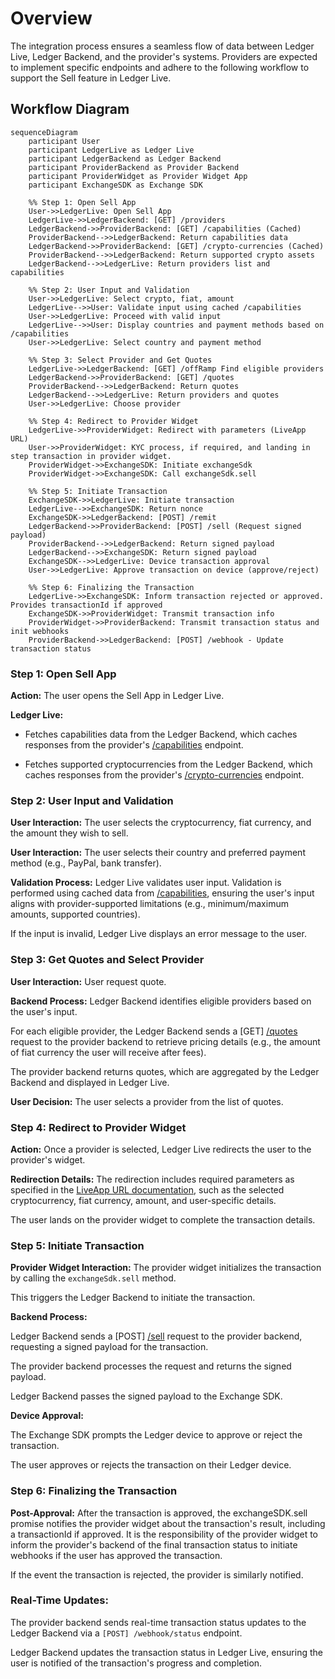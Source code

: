 
# Overview
The integration process ensures a seamless flow of data between Ledger Live, Ledger Backend, and the provider's systems. Providers are expected to implement specific endpoints and adhere to the following workflow to support the Sell feature in Ledger Live.

## Workflow Diagram

```mermaid
sequenceDiagram
    participant User
    participant LedgerLive as Ledger Live
    participant LedgerBackend as Ledger Backend
    participant ProviderBackend as Provider Backend
    participant ProviderWidget as Provider Widget App
    participant ExchangeSDK as Exchange SDK

    %% Step 1: Open Sell App
    User->>LedgerLive: Open Sell App
    LedgerLive->>LedgerBackend: [GET] /providers
    LedgerBackend->>ProviderBackend: [GET] /capabilities (Cached)
    ProviderBackend-->>LedgerBackend: Return capabilities data
    LedgerBackend->>ProviderBackend: [GET] /crypto-currencies (Cached)
    ProviderBackend-->>LedgerBackend: Return supported crypto assets
    LedgerBackend-->>LedgerLive: Return providers list and capabilities

    %% Step 2: User Input and Validation
    User->>LedgerLive: Select crypto, fiat, amount
    LedgerLive-->>User: Validate input using cached /capabilities
    User->>LedgerLive: Proceed with valid input
    LedgerLive-->>User: Display countries and payment methods based on /capabilities
    User->>LedgerLive: Select country and payment method
    
    %% Step 3: Select Provider and Get Quotes
    LedgerLive->>LedgerBackend: [GET] /offRamp Find eligible providers
    LedgerBackend->>ProviderBackend: [GET] /quotes
    ProviderBackend-->>LedgerBackend: Return quotes
    LedgerBackend-->>LedgerLive: Return providers and quotes
    User->>LedgerLive: Choose provider

    %% Step 4: Redirect to Provider Widget
    LedgerLive->>ProviderWidget: Redirect with parameters (LiveApp URL)
    User->>ProviderWidget: KYC process, if required, and landing in step transaction in provider widget.
    ProviderWidget->>ExchangeSDK: Initiate exchangeSdk
    ProviderWidget->>ExchangeSDK: Call exchangeSdk.sell

    %% Step 5: Initiate Transaction
    ExchangeSDK->>LedgerLive: Initiate transaction
    LedgerLive-->>ExchangeSDK: Return nonce
    ExchangeSDK->>LedgerBackend: [POST] /remit
    LedgerBackend->>ProviderBackend: [POST] /sell (Request signed payload)
    ProviderBackend-->>LedgerBackend: Return signed payload
    LedgerBackend-->>ExchangeSDK: Return signed payload
    ExchangeSDK-->>LedgerLive: Device transaction approval
    User->>LedgerLive: Approve transaction on device (approve/reject)

    %% Step 6: Finalizing the Transaction
    LedgerLive->>ExchangeSDK: Inform transaction rejected or approved. Provides transactionId if approved
    ExchangeSDK->>ProviderWidget: Transmit transaction info
    ProviderWidget->>ProviderBackend: Transmit transaction status and init webhooks
    ProviderBackend->>LedgerBackend: [POST] /webhook - Update transaction status

```

### Step 1: Open Sell App

<b>Action:</b> The user opens the Sell App in Ledger Live.

<b>Ledger Live:</b>

- Fetches capabilities data from the Ledger Backend, which caches responses from the provider's [/capabilities](https://exchange-integration-sell.redoc.ly/#operation/getCapabilities) endpoint.

- Fetches supported cryptocurrencies from the Ledger Backend, which caches responses from the provider's [/crypto-currencies](https://exchange-integration-sell.redoc.ly/#operation/getCryptoCurrencies) endpoint.

### Step 2: User Input and Validation

<b>User Interaction:</b> The user selects the cryptocurrency, fiat currency, and the amount they wish to sell.

<b>User Interaction:</b> The user selects their country and preferred payment method (e.g., PayPal, bank transfer).

<b>Validation Process:</b> Ledger Live validates user input.
Validation is performed using cached data from [/capabilities](https://exchange-integration-sell.redoc.ly/#operation/getCapabilities), ensuring the user's input aligns with provider-supported limitations (e.g., minimum/maximum amounts, supported countries).

If the input is invalid, Ledger Live displays an error message to the user.

### Step 3: Get Quotes and Select Provider

<b>User Interaction:</b> User request quote.

<b>Backend Process:</b> Ledger Backend identifies eligible providers based on the user's input.

For each eligible provider, the Ledger Backend sends a [GET] [/quotes](https://exchange-integration-sell.redoc.ly/#operation/getQuote) request to the provider backend to retrieve pricing details (e.g., the amount of fiat currency the user will receive after fees).

The provider backend returns quotes, which are aggregated by the Ledger Backend and displayed in Ledger Live.

<b>User Decision:</b> The user selects a provider from the list of quotes.

### Step 4: Redirect to Provider Widget

<b>Action:</b> Once a provider is selected, Ledger Live redirects the user to the provider's widget.

<b>Redirection Details:</b> The redirection includes required parameters as specified in the [LiveApp URL documentation](../sell/providers-liveapp), such as the selected cryptocurrency, fiat currency, amount, and user-specific details.

The user lands on the provider widget to complete the transaction details.

### Step 5: Initiate Transaction

<b>Provider Widget Interaction:</b> The provider widget initializes the transaction by calling the `exchangeSdk.sell` method.

This triggers the Ledger Backend to initiate the transaction.

<b>Backend Process:</b>

Ledger Backend sends a [POST] [/sell](https://exchange-integration-sell.redoc.ly/#operation/postSell) request to the provider backend, requesting a signed payload for the transaction.

The provider backend processes the request and returns the signed payload.

Ledger Backend passes the signed payload to the Exchange SDK.

<b>Device Approval:</b>

The Exchange SDK prompts the Ledger device to approve or reject the transaction.

The user approves or rejects the transaction on their Ledger device.

### Step 6: Finalizing the Transaction

<b>Post-Approval:</b> After the transaction is approved, the exchangeSDK.sell promise notifies the provider widget about the transaction's result, including a transactionId if approved. It is the responsibility of the provider widget to inform the provider's backend of the final transaction status to initiate webhooks if the user has approved the transaction.

If the event the transaction is rejected, the provider is similarly notified.

### Real-Time Updates:

The provider backend sends real-time transaction status updates to the Ledger Backend via a `[POST] /webhook/status` endpoint.

Ledger Backend updates the transaction status in Ledger Live, ensuring the user is notified of the transaction's progress and completion.
